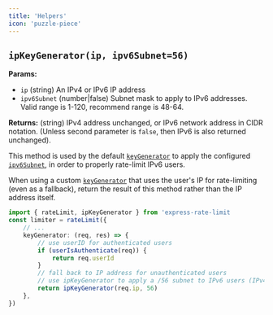 ```yaml
---
title: 'Helpers'
icon: 'puzzle-piece'
---
```


## `ipKeyGenerator(ip, ipv6Subnet=56)`

**Params:**

- `ip` (string) An IPv4 or IPv6 IP address
- `ipv6Subnet` (number|false) Subnet mask to apply to IPv6 addresses. Valid
  range is 1-120, recommend range is 48-64.

**Returns:** (string) IPv4 address unchanged, or IPv6 network address in CIDR
notation. (Unless second parameter is `false`, then IPv6 is also returned
unchanged).

This method is used by the default
[`keyGenerator`](./configuration#keygenerator) to apply the configured
[`ipv6Subnet`](./configuration#ipv6subnet), in order to properly rate-limit IPv6
users.

When using a custom [`keyGenerator`](./configuration#keygenerator) that uses the
user's IP for rate-limiting (even as a fallback), return the result of this
method rather than the IP address itself.

```ts
import { rateLimit, ipKeyGenerator } from 'express-rate-limit
const limiter = rateLimit({
	// ...
	keyGenerator: (req, res) => {
        // use userID for authenticated users
        if (userIsAuthenticate(req)) {
            return req.userId
        }
        // fall back to IP address for unauthenticated users
        // use ipKeyGenerator to apply a /56 subnet to IPv6 users (IPv4 returned unchanged)
        return ipKeyGenerator(req.ip, 56)
    },
})
```

